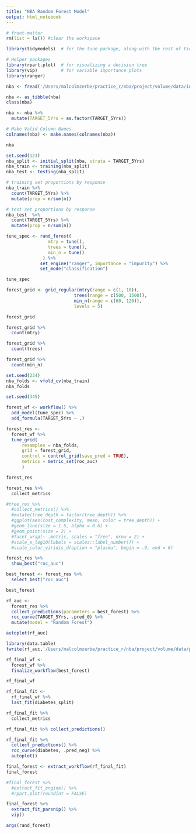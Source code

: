 ```yaml
---
title: "NBA Random Forest Model"
output: html_notebook
---
```


```r
# front-matter
rm(list = ls()) #clear the workspace

library(tidymodels)  # for the tune package, along with the rest of tidymodels

# Helper packages
library(rpart.plot)  # for visualizing a decision tree
library(vip)         # for variable importance plots
library(ranger)
```

```r
nba <- fread('/Users/malcolmzerbe/practice_r/nba/project/volume/data/interim/nba.csv')

nba <- as_tibble(nba)
class(nba)

nba <- nba %>%
  mutate(TARGET_5Yrs = as.factor(TARGET_5Yrs))

# Make Valid Column Names 
colnames(nba) <- make.names(colnames(nba))

nba
```

```r
set.seed(123)
nba_split <- initial_split(nba, strata = TARGET_5Yrs)
nba_train <- training(nba_split)
nba_test <- testing(nba_split)
```

```r
# training set proportions by response
nba_train %>% 
  count(TARGET_5Yrs) %>% 
  mutate(prop = n/sum(n))

# test set proportions by response
nba_test  %>% 
  count(TARGET_5Yrs) %>% 
  mutate(prop = n/sum(n))
```

```r
tune_spec <- rand_forest(
                mtry = tune(),
                trees = tune(),
                min_n = tune()
              ) %>%
             set_engine("ranger", importance = "impurity") %>%
             set_mode("classification")

tune_spec
```

```r
forest_grid <- grid_regular(mtry(range = c(1, 10)),
                          trees(range = c(500, 1500)),
                          min_n(range = c(60, 120)),
                          levels = 5)

forest_grid
```

```r
forest_grid %>%
  count(mtry)

forest_grid %>%
  count(trees)

forest_grid %>%
  count(min_n)
```

```r
set.seed(234)
nba_folds <- vfold_cv(nba_train)
nba_folds
```

```r
set.seed(345)

forest_wf <- workflow() %>%
  add_model(tune_spec) %>%
  add_formula(TARGET_5Yrs ~ .)

forest_res <-
  forest_wf %>%
  tune_grid(
      resamples = nba_folds,
      grid = forest_grid,
      control = control_grid(save_pred = TRUE),
      metrics = metric_set(roc_auc)
      )

forest_res
```

```r
forest_res %>%
  collect_metrics
```

```r
#tree_res %>%
  #collect_metrics() %>%
  #mutate(tree_depth = factor(tree_depth)) %>%
  #ggplot(aes(cost_complexity, mean, color = tree_depth)) +
  #geom_line(size = 1.5, alpha = 0.6) +
  #geom_point(size = 2) +
  #facet_wrap(~ .metric, scales = "free", nrow = 2) +
  #scale_x_log10(labels = scales::label_number()) +
  #scale_color_viridis_d(option = "plasma", begin = .9, end = 0)
```

```r
forest_res %>%
  show_best("roc_auc")
```

```r
best_forest <- forest_res %>%
  select_best("roc_auc")

best_forest
```

```r
rf_auc <-
  forest_res %>%
  collect_predictions(parameters = best_forest) %>%
  roc_curve(TARGET_5Yrs, .pred_0) %>%
  mutate(model = "Random Forest")

autoplot(rf_auc)

library(data.table)
fwrite(rf_auc,'/Users/malcolmzerbe/practice_r/nba/project/volume/data/processed/rf_auc.csv')
```

```r
rf_final_wf <-
  forest_wf %>%
  finalize_workflow(best_forest)

rf_final_wf
```

```r
rf_final_fit <-
  rf_final_wf %>%
  last_fit(diabetes_split)

rf_final_fit %>%
  collect_metrics

rf_final_fit %>% collect_predictions()
```

```r
rf_final_fit %>%
  collect_predictions() %>%
  roc_curve(diabetes, .pred_neg) %>%
  autoplot()
```

```r
final_forest <- extract_workflow(rf_final_fit)
final_forest
```

```r
#final_forest %>%
  #extract_fit_engine() %>%
  #rpart.plot(roundint = FALSE)
```

```r
final_forest %>%
  extract_fit_parsnip() %>%
  vip()
```

```r
args(rand_forest)
```

